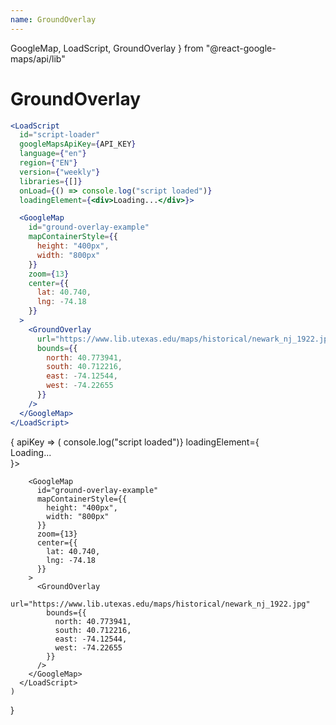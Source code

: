 ```yaml
---
name: GroundOverlay
---
```


  GoogleMap,
  LoadScript,
  GroundOverlay
} from "@react-google-maps/api/lib"


# GroundOverlay

```jsx
<LoadScript
  id="script-loader"
  googleMapsApiKey={API_KEY}
  language={"en"}
  region={"EN"}
  version={"weekly"}
  libraries={[]}
  onLoad={() => console.log("script loaded")}
  loadingElement={<div>Loading...</div>}>

  <GoogleMap
    id="ground-overlay-example"
    mapContainerStyle={{
      height: "400px",
      width: "800px"
    }}
    zoom={13}
    center={{
      lat: 40.740,
      lng: -74.18
    }}
  >
    <GroundOverlay
      url="https://www.lib.utexas.edu/maps/historical/newark_nj_1922.jpg"
      bounds={{
        north: 40.773941,
        south: 40.712216,
        east: -74.12544,
        west: -74.22655
      }}
    />
  </GoogleMap>
</LoadScript>
```

<WithApiKey>
  {
    apiKey => (
      <LoadScript
        id="script-loader"
        googleMapsApiKey={apiKey}
        language={"en"}
        region={"EN"}
        version={"weekly"}
        libraries={[]}
        onLoad={() => console.log("script loaded")}
        loadingElement={<div>Loading...</div>}>

        <GoogleMap
          id="ground-overlay-example"
          mapContainerStyle={{
            height: "400px",
            width: "800px"
          }}
          zoom={13}
          center={{
            lat: 40.740,
            lng: -74.18
          }}
        >
          <GroundOverlay
            url="https://www.lib.utexas.edu/maps/historical/newark_nj_1922.jpg"
            bounds={{
              north: 40.773941,
              south: 40.712216,
              east: -74.12544,
              west: -74.22655
            }}
          />
        </GoogleMap>
      </LoadScript>
    )
  }
</WithApiKey>
